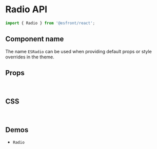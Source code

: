 
<Meta title="Components API/Radio" />

# Radio API

```js
import { Radio } from '@esfront/react';
```

## Component name

The name `ESRadio` can be used when providing default props or style overrides in the theme.

## Props

<TableInterface name="RadioProps" variant="props" />

<br />

## CSS

<TableInterface name="RadioClasses" variant="css" />

<br />

## Demos

<ul>
  <li>
    <LinkTo kind="components-Radio" story="demo">
      <code>Radio</code>
    </LinkTo>
  </li>
</ul>
